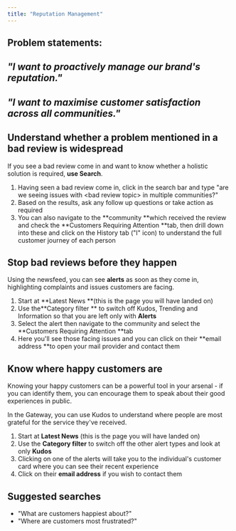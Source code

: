```yaml
---
title: "Reputation Management"
---
```


## **Problem statements:**

## **_"I want to proactively manage our brand's reputation."_**

## **_"I want to maximise customer satisfaction across all communities."_**

## **Understand whether a problem mentioned in a bad review is widespread**

If you see a bad review come in and want to know whether a holistic solution is required, **use Search**.

1. Having seen a bad review come in, click in the search bar and type "are we seeing issues with \<bad review topic\> in multiple communities?"
2. Based on the results, ask any follow up questions or take action as required
3. You can also navigate to the \*\*community \*\*which received the review and check the \*\*Customers Requiring Attention \*\*tab, then drill down into these and click on the History tab ("I" icon) to understand the full customer journey of each person

## **Stop bad reviews before they happen**

Using the newsfeed, you can see **alerts** as soon as they come in, highlighting complaints and issues customers are facing.

1. Start at \*\*Latest News \*\*(this is the page you will have landed on)
2. Use the\*\*Category filter \*\* to switch off Kudos, Trending and Information so that you are left only with **Alerts**
3. Select the alert then navigate to the community and select the \*\*Customers Requiring Attention \*\*tab
4. Here you'll see those facing issues and you can click on their \*\*email address \*\*to open your mail provider and contact them

## **Know where happy customers are**

Knowing your happy customers can be a powerful tool in your arsenal - if you can identify them, you can encourage them to speak about their good experiences in public.

In the Gateway, you can use Kudos to understand where people are most grateful for the service they've received.

1. Start at **Latest News** (this is the page you will have landed on)
2. Use the **Category filter** to switch off the other alert types and look at only **Kudos**
3. Clicking on one of the alerts will take you to the individual's customer card where you can see their recent experience
4. Click on their **email address** if you wish to contact them

## **Suggested searches**

- "What are customers happiest about?"
- "Where are customers most frustrated?"